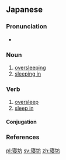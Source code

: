 ==Japanese==
{{ja-kanjitab|ね|ぼう|yomi=y}}

===Pronunciation===
* {{ja-pron|ねぼう|y=y|acc=0|acc_ref=NHK}}

===Noun===
{{ja-noun|ねぼう}}

# [[oversleeping]]
# [[sleeping in]]

===Verb===
{{ja-verb-suru|ねぼう}}

# [[oversleep]]
# [[sleep in]]

====Conjugation====
{{ja-suru|ねぼう}}

===References===
<references/>

[[pl:寝坊]]
[[sv:寝坊]]
[[zh:寝坊]]